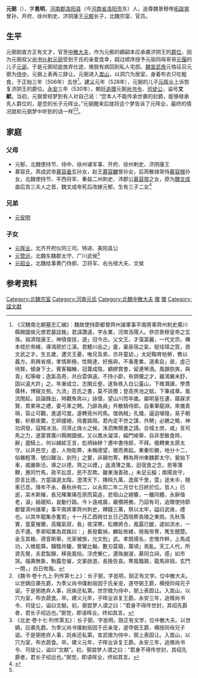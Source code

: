 '''元弼'''（{{bd|5世紀||506年| |catIdx=Y}}），字'''邕明'''，[[河南郡|河南郡]][[洛阳县|洛阳县]]（今[[河南省|河南省]][[洛阳市|洛阳市]]东）人，追尊魏景穆帝[[拓跋晃|拓跋晃]]曾孙，开府、徐州刺史、济阴康王[[元郁|元郁]]长子，北魏宗室、官员。

==生平==
元弼刚直方正有文才，官至[[中散大夫|中散大夫]]，作为元郁的嫡嗣本应承袭济阴王的[[爵位|爵位]]，因为元弼叔父[[尚书仆射|尚书仆射]][[元丽|元丽]]受到于氏的亲爱庞幸，超过顺序授予元丽同母哥哥[[元偃|元偃]]的儿子[[元诞_(济阴王)|元诞]]。于是元弼彻底放弃仕途，推脱有病回到私人宅邸。[[魏宣武帝|魏宣武帝]]元恪征召元弼为[[侍中|侍中]]，元弼上表再三辞让。元弼进入[[嵩山|嵩山]]，以洞穴为居室，身着布衣只吃粗食，于正始三年（506年）去世<ref name=autogenerated1>《汉魏南北朝墓志汇编》：魏故使持節都督齊州諸軍事平南將軍齊州刺史廣川縣開國侯元使君墓誌銘」君諱讚遠，字永業，河南洛陽人。恭宗景穆皇帝之玄孫。祖濟陰康王，神情俊拔，道」冠今古。父文王，才藻富麗，一代文宗。構本枝於帝緒，導鴻原於江漢。君體川岳之」靈，稟辰宿之氣，挺珪璋之質，資文武之才。生五歲，遭文王憂，唯兄及弟，亦并童幼，」太妃鞠育劬勞，教以義方。夙興省規，孝情斯極，性開達，好施與，不事產業，道素自」居，虛己待賢，傾身下士。賓客輻輳，冠蓋成陰，綢繆賞會，留連琴酒。風韻恢爽，與青」松等峻；逸氣高奇，共白雲俱遠。不持小節，有倜儻之才，雖鴻翼未舒，固以遠大許」之。年漸成立，志閑丘壑，遂負帙入白公臺山，下帷潛讀，學貫儒林，博窺文苑。九流」百氏之書，莫不該攬；登高夾池之賦，下筆成章。風流閒起，談論鋒出，時觀魚鳥以」詠懷，望山川而卒歲。屬明皇在運，寤寐求賢，賁束帛之禮，委弓車之聘。乃辟為員」外散騎侍郎。自秉筆龍淵，來儀青瑣，容止可觀，進退可度。遂轉兗州司馬。值偽賊」孔熾，逼迫壕隍，易子朝餐，析骸夜爨，乞師援絕，飛書路阻。君內定不世之謀，外騁」必勝之略，神功洞發，寇賊冰消。河濟止烽火之候，洙泗無簡書之請。合城士庶，咸」言司馬之力，遂蒙賞廣川縣開國侯。又以鳳水凝深，綸門峻舉，自非思敏食時，辭」遒騎上，何以緝綜王言，彪炳絲綍？遷中書侍郎，不拜。俄轉東太原太守。以井邑空」虛，人物彫弊，未稱德望，徵而弗起。東秦形勝，地分十二，俗雜輕薄，號曰難治，剖符」之要，非親勿寄。轉為齊州東魏郡太守。爰始下車，威嚴斯洽，導之以德，齊之以禮，」返澆薄之風，迴宿食之念，思等蒲鞭，惠同竹馬，政平訟息，民不忍欺。雖東海善政，」未足云擬；南陽良守，詎言比德。方當論道太階，澄清天下，摶飛九萬，逸駕千里，雲」途未半，翹車已息。降年不永，春秋卅有二，以永熙二年二月廿七日終於位。哲人」已逝，梁木斯摧，長兄暉業痛在原而莫追，悲桓山之絕響，一離同體，永辭偕老，淚」結親知，哀動行路。今卜遠戒晨，嚴欑將撤，乃詔有司，追贈使持節都督濟州諸軍」事平南將軍齊州刺史，賻錢三萬，祭以太牢，謚曰武侯，禮也。以其年龍集赤奮若」十一月乙酉朔廿五日己酉陪葬長陵之東崗。先秋落實，當夏摧蘭，高隴氣寂，長」夜深寒。松檟將合，風露已酸，遽如流水，一去不還。季弟昭業為其銘曰：」長發載禎，麟趾攸緒，猗哉帝冑，篤生翹楚。金玉其箱，德音斯舉，光家被族，允文剋」武。孝既揚名，忠惟作幹，上馬成功，入帷能算。驥騄并騼，鴛鸞比翰，數刃莫窺，萬頃」焉亂。天工人代，所資先覺，夫君製錦，移我風俗。浮虎慚仁，還珠謝渥，慕同立祠，感」如市哭。福壽無象，駒露忽催，文翣啟道，長挽告哀。寒風騷屑，龍馬徘徊，玄門一閉，」白日攸哉。</ref>。[[建义_(北魏)|建义]]元年（528年），元弼的儿子[[元晖业|元晖业]]上诉恢复济阴王的爵位。[[永安_(北魏)|永安]]三年（530年），朝廷[[追赠|追赠]]元弼[[尚书令|尚书令]]、[[司徒公|司徒公]]，谥号'''文献'''。当初，元弼曾经梦到有人对自己说：“您本人不能传承世袭的封爵，能够继承先人爵位的，是您的长子元晖业。”元弼醒来后就将这个梦告诉了元晖业，最终的情况就和元弼梦中听到的话一样<ref>《魏书·卷十九上·列传第七上》：长子弼，字邕明，刚正有文学。位中散大夫。以世嫡应袭先爵，为季父尚书僕射丽因于氏亲宠，遂夺弼王爵，横授同母兄子诞。于是弼绝弃人事，託疾还私第。世宗徵为侍中，弼上表固让。入嵩山，以穴为室，布衣蔬食。卒。建义元年，子晖业诉复王爵。永安三年，追赠尚书令、司徒公，谥曰文献。初，弼尝梦人谓之曰：“君身不得传世封，其绍先爵者，君长子绍远也。”弼觉，即语晖业。终如其言。</ref><ref>《北史·卷十七·列传第五》：长子弼，字邕明，刚正有文学，位中散大夫。以世嫡，应袭先爵。为季父尚书僕射丽因于氏亲宠，遂夺弼王爵，横授同母兄子诞。于是弼绝弃人事，託疾还私第。宣武徵为侍中，弼上表固让。入嵩山，以穴为室，布衣蔬食。卒。建义元年，子晖业诉复王爵。永安三年，追赠尚书令、司徒公，谥曰“文献”。初，弼尝梦人谓之曰：“君身不得传世封，其绍先爵者，君长子绍远也。”弼觉，即语晖业，终如其言。</ref>。

==家庭==
===父母===
*元郁，北魏使持节、侍中、徐州诸军事、开府、徐州剌史、济阴康王
*慕容氏，燕成武帝[[慕容垂|慕容垂]]玄孙女，赵王[[慕容麟|慕容麟]]曾孙女，后燕散骑常侍[[慕容根_(慕容麟之子)|慕容根]]孙女，北魏使持节、平西将军、秦益二州刺史、沛郡公[[慕容带|慕容带]]之女，原为[[魏文成帝|魏文成帝]]后宫三夫人之首，魏文成帝死后改嫁元郁，生有三子二女<ref>{{Citation| last=王| first=连龙| author-link=王连龙| year=2010年| title=《新见北魏<济阴王元鬱墓志>考释》| periodical=《古代文明》| volume=| issue=04期| pages=77-82| url=http://www.cnki.com.cn/Article/CJFDTOTAL-GUDW201004012.htm| doi=| oclc=| accessdate=2020-06-22| archive-date=2020-06-17| archive-url=https://web.archive.org/web/20200617061645/http://www.cnki.com.cn/Article/CJFDTOTAL-GUDW201004012.htm| dead-url=no}}</ref>  

===兄弟===
*[[元安明|元安明]]

===子女===
*[[元晖业|元晖业]]，北齐开府仪同三司、特进、美阳县公		
*[[元赞远|元赞远]]，北魏东魏郡太守、广川武侯<ref name=autogenerated1 />
*[[元昭业|元昭业]]，北魏给事黄门侍郎、卫将军、右光禄大夫、文侯

==参考资料==
{{reflist}}

[[Category:北魏宗室|Category:北魏宗室]]
[[Category:河南元氏|Category:河南元氏]]
[[Category:北魏中散大夫|Category:北魏中散大夫]]
[[Category:北魏尚书令|赠]]
[[Category:北魏司徒公|赠]]
[[Category:諡文獻|Category:諡文獻]]